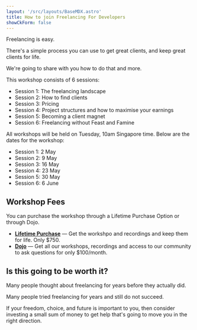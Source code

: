 ```yaml
---
layout: '/src/layouts/BaseMDX.astro'
title: How to join Freelancing For Developers
showCkForm: false
---
```



Freelancing is easy.

There's a simple process you can use to get great clients, and keep great clients for life.

We're going to share with you how to do that and more.

This workshop consists of 6 sessions:

- Session 1: The freelancing landscape
- Session 2: How to find clients
- Session 3: Pricing
- Session 4: Project structures and how to maximise your earnings
- Session 5: Becoming a client magnet
- Session 6: Freelancing without Feast and Famine

All workshops will be held on Tuesday, 10am Singapore time. Below are the dates for the workshop:

- Session 1: 2 May
- Session 2: 9 May
- Session 3: 16 May
- Session 4: 23 May
- Session 5: 30 May
- Session 6: 6 June

## Workshop Fees

You can purchase the workshop through a Lifetime Purchase Option or through Dojo.

- **[Lifetime Purchase](https://store.zellwk.com/freelancing)** — Get the workshpo and recordings and keep them for life. Only $750.
- **[Dojo](https://store.zellwk.com/dojo)** — Get all our workshops, recordings and access to our community to ask questions for only $100/month.

## Is this going to be worth it?

Many people thought about freelancing for years before they actually did.

Many people tried freelancing for years and still do not succeed.

If your freedom, choice, and future is important to you, then consider investing a small sum of money to get help that's going to move you in the right direction.
